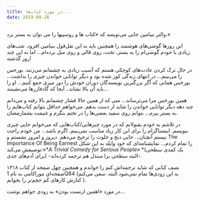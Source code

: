 ```yaml
---
title: در مورد کتاب‌ها...
date: 2019-09-26
---
```


والتر بنیامین جایی می‌نویسد که «کتاب ها و روسپیها را می توان به بستر برد.»

این روز‌ها گوشی‌های هوشمند را همچنین باید به این نقل‌قول بنیامین افزود. شب‌های زیادی با خودم گوشی‌ام را به بستر، تخت، روی قالی و روی مبل برده‌ام... اما نه این چند روز گذشته!

در حال ترک کردن عادت‌های کوچکی هستم که آسیب زیادی به چشمانم می‌زنند. بورخس را می‌بینم... در انتهای زندگی کور شده بود و دیگر توانایی خواندن چیزی را نداشت... بورخس همانی که آگر بزرگترین نویسندگان دوران خودش را دور میزی جمع کنیم... او را باید آن بالا نشاند.. آنجا که گادفازر‌ها می‌نشینند... 

همین بورخس مرا می‌ترساند... منی که از همین حالا فشار چشمانم بالا رفته و می‌دانم چند دهه دیگر توانایی خواندن را شاید از دست بدهم. می‌خواهم حداقل بتوانم کتاب‌هایم را به بستر ببرم... بتوانم روی سفید بعضی‌ها را در تختم بنگرم و غنیمت بشمارمشان.

در تلاشم به خودم بقبولانم که در مورد چیز‌‌هایی/کتاب‌هایی که می‌خوانم جایی چیزی بنویسم. اینستاگرام را برای این کار زیاد مناسب نمی‌بینم. اگرم باشد... من خودم راحت نیستم آنچنان... جایی دنج و خلوت را ترجیح می‌دهم. دیروز و امروز نشستم و The Importance Of Being Earnest را تمام کردم... نمایشنامه‌ای که خود وایلد به این شکل توصیفش می‌کند:«***A* Trivial *Comedy for Serious People»** *(یک کمدی سطحی برای آدم‌های جدی) -البته سطحی برا مبتذل هم ترجمه کرده‌اند-.

نصف کتابی که شاید ترجمه‌اش کنم را خواندم و همچنین چهل صفحه‌ از کتاب ۱۳۱۸ صفحه‌‌ایِ موراکامی به نام 1Q84 (به این زودی‌ها تمام نمی‌شود البته. سعی می‌کنم  کنارش کار‌های کم حجم‌تر را بخوانم).

در مورد «اهمین ارنست بودن» به زودی خواهم نوشت...